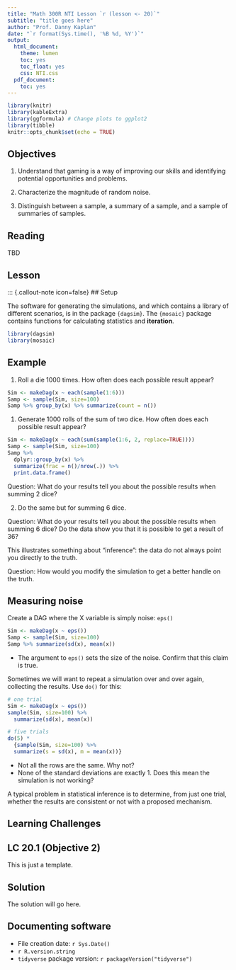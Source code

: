 ```yaml
---
title: "Math 300R NTI Lesson `r (lesson <- 20)`"
subtitle: "title goes here"
author: "Prof. Danny Kaplan"
date: "`r format(Sys.time(), '%B %d, %Y')`"
output:
  html_document:
    theme: lumen
    toc: yes
    toc_float: yes
    css: NTI.css
  pdf_document:
    toc: yes
---
```



```r
library(knitr)
library(kableExtra)
library(ggformula) # Change plots to ggplot2
library(tibble)
knitr::opts_chunk$set(echo = TRUE)
```

## Objectives

#. Understand that gaming is a way of improving our skills and identifying potential opportunities and problems. 

#. Characterize the magnitude of random noise.

#. Distinguish between a sample, a summary of a sample, and a sample of summaries of samples.

## Reading

TBD




## Lesson

::: {.callout-note icon=false}
## Setup

The software for generating the simulations, and which contains a library of different scenarios, is in the package `{dagsim}`. The `{mosaic}` package contains functions for calculating statistics and **iteration**. 

```r
library(dagsim)
library(mosaic)
```

::: {.callout-tip icon=false}
## Example
1. Roll a die 1000 times. How often does each possible result appear?
```r
Sim <- makeDag(x ~ each(sample(1:6)))
Samp <- sample(Sim, size=100)
Samp %>% group_by(x) %>% summarize(count = n())
```


1. Generate 1000 rolls of the sum of two dice. How often does each possible result appear?

```r
Sim <- makeDag(x ~ each(sum(sample(1:6, 2, replace=TRUE))))
Samp <- sample(Sim, size=100)
Samp %>%  
  dplyr::group_by(x) %>%
  summarize(frac = n()/nrow(.)) %>% 
  print.data.frame()
```

Question: What do your results tell you about the possible results when summing 2 dice? 

2. Do the same but for summing 6 dice. 

Question: What do your results tell you about the possible results when summing 6 dice? Do the data show you that it is possible to get a result of 36?  

This illustrates something about "inference": the data do not always point you directly to the truth.

Question: How would you modify the simulation to get a better handle on the truth. 
:::

::: {.callout-note icon=false}
## Measuring noise
Create a DAG where the X variable is simply noise: `eps()`

```r
Sim <- makeDag(x ~ eps())
Samp <- sample(Sim, size=100)
Samp %>% summarize(sd(x), mean(x))
```

- The argument to `eps()` sets the size of the noise. Confirm that this claim is true.
:::

Sometimes we will want to repeat a simulation over and over again, collecting the results. Use `do()` for this:

```r
# one trial
Sim <- makeDag(x ~ eps())
sample(Sim, size=100) %>% 
  summarize(sd(x), mean(x))

# five trials
do(5) *
  {sample(Sim, size=100) %>% 
  summarize(s = sd(x), m = mean(x))}
```

- Not all the rows are the same. Why not?
- None of the standard deviations are exactly 1. Does this mean the simulation is not working? 

A typical problem in statistical inference is to determine, from just one trial, whether the results are consistent or not with a proposed mechanism.

## Learning Challenges

:::: {.callout-note icon=false}
## LC 20.1 (Objective 2)

This is just a template.

::: {.callout-tip}
## Solution


The solution will go here.
:::
::::

## Documenting software

  * File creation date: `r Sys.Date()`
  * `r R.version.string`
  * `tidyverse` package version: `r packageVersion("tidyverse")`


